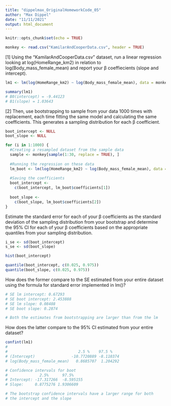 ```yaml
---
title: "dippelmax_OriginalHomeworkCode_05"
author: "Max Dippel"
date: "11/11/2021"
output: html_document
---
```


```r
knitr::opts_chunk$set(echo = TRUE)

monkey <- read.csv("KamilarAndCooperData.csv", header = TRUE)

```

[1] Using the “KamilarAndCooperData.csv” dataset, run a linear regression looking at log(HomeRange_km2) in relation to log(Body_mass_female_mean) and report your β coeffiecients (slope and intercept).


```r
lm1 <- lm(log(HomeRange_km2) ~ log(Body_mass_female_mean), data = monkey)

summary(lm1)
# B0(intercept) = -9.44123
# B1(slope) = 1.03643

```


[2] Then, use bootstrapping to sample from your data 1000 times with replacement, each time fitting the same model and calculating the same coefficients. This generates a sampling distribution for each β coefficient.
```r

boot_intercept <- NULL
boot_slope <- NULL

for (i in 1:1000) {
  #Creating a resampled dataset from the sample data
  sample <- monkey[sample(1:30, replace = TRUE), ]
  
  #Running the regression on these data
  lm_boot <- lm(log(HomeRange_km2) ~ log(Body_mass_female_mean), data = sample)
  
  #Saving the coefficients
  boot_intercept <-
    c(boot_intercept, lm_boot$coefficients[1])
  
  boot_slope <-
    c(boot_slope, lm_boot$coefficients[2])
}


```

Estimate the standard error for each of your β coefficients as the standard deviation of the sampling distribution from your bootstrap and determine the 95% CI for each of your β coefficients based on the appropriate quantiles from your sampling distribution.
```r

i_se <- sd(boot_intercept)
s_se <- sd(boot_slope)

hist(boot_intercept)

quantile(boot_intercept, c(0.025, 0.975))
quantile(boot_slope, c(0.025, 0.975))


```



How does the former compare to the SE estimated from your entire dataset using the formula for standard error implemented in lm()?
```r

# SE lm intercept: 0.67293
# SE boot intercept: 2.453888
# SE lm slope: 0.08488
# SE boot slope: 0.2874

# Both the estimates from bootstrapping are larger than from the lm
```

How does the latter compare to the 95% CI estimated from your entire dataset?
```r
confint(lm1)
#
#                               2.5 %    97.5 %
# (Intercept)                -10.7720889 -8.110374
# log(Body_mass_female_mean)   0.8685707  1.204292

# Confidence intervals for boot
#              2.5%      97.5% 
# Intercept: -17.317266  -8.595155 
# Slope:     0.8775276 1.9306609 

# The bootstrap confidence intervals have a larger range for both
# the intercept and the slope
```


